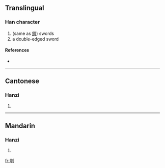 ==Translingual==

===Han character===
{{Han char|rn=18|rad=刀|as=09|sn=11|four=|canj=口尸中弓 (RSLN)}}

# (same as [[鍔]]) swords
# a double-edged sword

====References====
* {{Han ref|kx=0142.210|hdz=10348.060|uh=34F5|ud=13557}}

----

==Cantonese==

===Hanzi===
{{yue-hanzi|jyut=|y=ngok6}}

# {{defn|Cantonese}}

----

==Mandarin==

===Hanzi===
{{cmn-hanzi|pin=[[è]] ([[e4]])|wg=o<sup>4</sup>}}

# {{defn|Mandarin}}

[[fr:㓵]]
